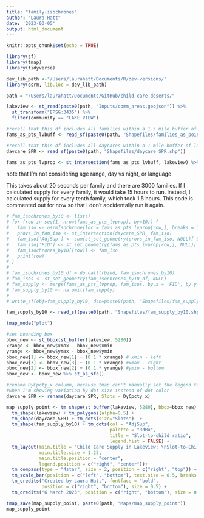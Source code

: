 ```yaml
---
title: "family-isochrones"
author: "Laura Hatt"
date: '2023-03-05'
output: html_document
---
```


```r
knitr::opts_chunk$set(echo = TRUE)
```

```r
library(sf)
library(tmap)
library(tidyverse)

dev_lib_path <-"/Users/laurahatt/Documents/R/dev-versions/"
library(osrm, lib.loc = dev_lib_path)

path = "/Users/laurahatt/Documents/GitHub/child-care-deserts/"
```

```r
lakeview <- st_read(paste0(path, "Inputs/comm_areas.geojson")) %>% 
  st_transform("EPSG:3435") %>%
  filter(community == "LAKE VIEW")

#recall that this df includes all families within a 1.5 mile buffer of lakeview
fams_as_pts_lvbuff <- read_sf(paste0(path, "Shapefiles/families_as_points_lakeview.shp"))

#recall that this df includes all daycares within a 1 mile buffer of lakeview
daycare_SPR <- read_sf(paste0(path, "Shapefiles/daycare_SPR.shp"))
```


```r
fams_as_pts_lvprop <- st_intersection(fams_as_pts_lvbuff, lakeview) %>% select(FID)
```


note that I'm not considering age range, day vs night, or language


This takes about 20 seconds per family and there are 3000 families. 
If I calculated supply for every family, it would take 15 hours to run. 
Instead, I calculated supply for every tenth family, which took 1.5 hours.
This code is commented out for now so that I don't accidentally run it again.

```r
# fam_isochrones_by10 <- list()
# for (row in seq(1, nrow(fams_as_pts_lvprop), by=10)) {
#   fam_iso <- osrmIsochrone(loc = fams_as_pts_lvprop[row,], breaks = 15, osrm.profile="foot")
#   provs_in_fam_iso <- st_intersection(daycare_SPR, fam_iso)
#   fam_iso['AdjSup'] <- sum(st_set_geometry(provs_in_fam_iso, NULL)['SPR'])
#   fam_iso['FID'] <- st_set_geometry(fams_as_pts_lvprop[row,], NULL)['FID']
#   fam_isochrones_by10[[row]] <- fam_iso
#   print(row)
# }
# 
# fam_isochrones_by10_df = do.call(rbind, fam_isochrones_by10)
# fam_isos <- st_set_geometry(fam_isochrones_by10_df, NULL)
# fam_supply <- merge(fams_as_pts_lvprop, fam_isos, by.x = 'FID', by.y = 'FID', all.x = TRUE)
# fam_supply_by10 <- na.omit(fam_supply)
# 
# write_sf(obj=fam_supply_by10, dsn=paste0(path, "Shapefiles/fam_supply_by10.shp"))

fam_supply_by10 <- read_sf(paste0(path, "Shapefiles/fam_supply_by10.shp"))
```

```r
tmap_mode("plot")

#set bounding box
bbox_new <- st_bbox(st_buffer(lakeview, 5280)) 
xrange <- bbox_new$xmax - bbox_new$xmin 
yrange <- bbox_new$ymax - bbox_new$ymin 
bbox_new[1] <- bbox_new[1] + (0.1 * xrange) # xmin - left
bbox_new[3] <- bbox_new[3] + (0.1 * xrange) #xmax - right
bbox_new[2] <- bbox_new[2] + (0.1 * yrange) #ymin - bottom
bbox_new <- bbox_new %>% st_as_sfc() 

#rename DyCpcty_x column, because tmap can't manually set the legend title
#when I'm showing variation by dot size instead of dot color
daycare_SPR <- rename(daycare_SPR, Slots = DyCpcty_x)

map_supply_point <- tm_shape(st_buffer(lakeview, 5280), bbox=bbox_new) + tm_borders(col="white") +
  tm_shape(lakeview) + tm_polygons(alpha=0.5) +
  tm_shape(daycare_SPR) + tm_dots(size="Slots")  +
  tm_shape(fam_supply_by10) + tm_dots(col = "AdjSup",
                                      palette = "RdBu",
                                      title = "Slot-to-child ratio",
                                      legend.hist = FALSE) +
  tm_layout(main.title = "Child Care Supply in Lakeview: \nSlot-to-Child Ratio (Point Format)",
            main.title.size = 1.25,
            main.title.position = "center",
            legend.position = c("right", "center"))+ 
  tm_compass(type = "4star", size = 2, position = c("right", "top")) + 
  tm_scale_bar(position = c("left", "bottom"), text.size = 0.5, breaks = c(0, 0.5, 1)) +
  tm_credits("Created by Laura Hatt", fontface = "bold", 
             position = c("right", "bottom"), size = 0.5) +
  tm_credits("6 March 2023", position = c("right", "bottom"), size = 0.5) 

tmap_save(map_supply_point, paste0(path, "Maps/map_supply_point"))
map_supply_point
```

```r

```






